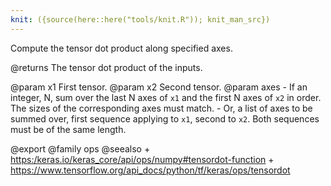 ```yaml
---
knit: ({source(here::here("tools/knit.R")); knit_man_src})
---
```

Compute the tensor dot product along specified axes.

@returns
    The tensor dot product of the inputs.

@param x1 First tensor.
@param x2 Second tensor.
@param axes
- If an integer, N, sum over the last N axes of `x1` and the
        first N axes of `x2` in order. The sizes of the corresponding
        axes must match.
      - Or, a list of axes to be summed over, first sequence applying
        to `x1`, second to `x2`. Both sequences must be of the
        same length.

@export
@family ops
@seealso
+ <https:/keras.io/keras_core/api/ops/numpy#tensordot-function>
+ <https://www.tensorflow.org/api_docs/python/tf/keras/ops/tensordot>
